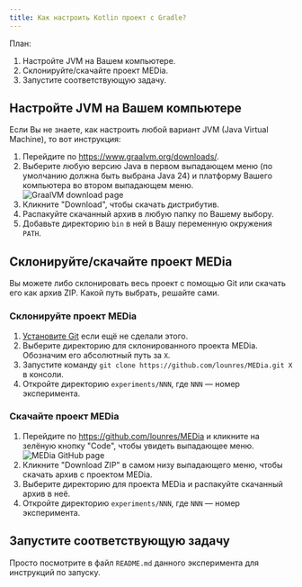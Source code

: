 ```yaml
---
title: Как настроить Kotlin проект с Gradle?
---
```


План:
1. Настройте JVM на Вашем компьютере.
2. Склонируйте/скачайте проект MEDia.
3. Запустите соответствующую задачу.

## Настройте JVM на Вашем компьютере

Если Вы не знаете, как настроить любой вариант JVM (Java Virtual Machine), то вот инструкция:
1. Перейдите по https://www.graalvm.org/downloads/.
2. Выберите любую версию Java в первом выпадающем меню (по умолчанию должна быть выбрана Java 24)
    и платформу Вашего компьютера во втором выпадающем меню.
    ![GraalVM download page](kotlin-gradle-project-setup-graalvm-download-page.png)
3. Кликните "Download", чтобы скачать дистрибутив.
4. Распакуйте скачанный архив в любую папку по Вашему выбору.
5. Добавьте директорию `bin` в ней в Вашу переменную окружения `PATH`.

## Склонируйте/скачайте проект MEDia

Вы можете либо склонировать весь проект с помощью Git или скачать его как архив ZIP.
Какой путь выбрать, решайте сами.

### Склонируйте проект MEDia

1. [Установите Git](https://git-scm.com/downloads) если ещё не сделали этого.
2. Выберите директорию для склонированного проекта MEDia. Обозначим его абсолютный путь за `X`.
3. Запустите команду `git clone https://github.com/lounres/MEDia.git X` в консоли.
4. Откройте директорию `experiments/NNN`, где `NNN` &mdash; номер эксперимента.

### Скачайте проект MEDia

1. Перейдите по https://github.com/lounres/MEDia и кликните на зелёную кнопку "Code", чтобы увидеть выпадающее меню.
    ![MEDia GitHub page](kotlin-gradle-project-setup-media-github-page.png)
2. Кликните "Download ZIP" в самом низу выпадающего меню, чтобы скачать архив с проектом MEDia.
3. Выберите директорию для проекта MEDia и распакуйте скачанный архив в неё.
4. Откройте директорию `experiments/NNN`, где `NNN` &mdash; номер эксперимента.

## Запустите соответствующую задачу

Просто посмотрите в файл `README.md` данного эксперимента для инструкций по запуску.